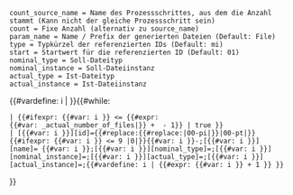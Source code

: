 <noinclude><pre>
count_source_name = Name des Prozessschrittes, aus dem die Anzahl stammt (Kann nicht der gleiche Prozessschritt sein)
count = Fixe Anzahl (alternativ zu source_name)
param_name = Name / Prefix der generierten Dateien (Default: File)
type = Typkürzel der referenzierten IDs (Default: mi)
start = Startwert für die referenzierten ID (Default: 01)
nominal_type = Soll-Dateityp
nominal_instance = Soll-Dateiinstanz
actual_type = Ist-Dateityp
actual_instance = Ist-Dateiinstanz
</pre>
</noinclude>
<includeonly>{{#vardefine: i | {{{start|1}}} }}{{#while:
 | {{#ifexpr: {{#var: i }} <= {{#expr:{{#var: {{{count_source_name|}}}_actual_number_of_files|{{{count}}}}} + {{{start|1}}} - 1}} | true }}
 | [{{#var: i }}][id]={{#replace:{{#replace:{{PAGENAME}}|00-pi|}}|00-pt|}}{{#ifexpr: {{#var: i }} <= 9 |0|}}{{#var: i }}-{{{type|mi}}};[{{#var: i }}][name]={{{param_name|File}}} {{#var: i }};[{{#var: i }}][nominal_type]={{{nominal_type|}}};[{{#var: i }}][nominal_instance]={{{nominal_instance|}}};[{{#var: i }}][actual_type]={{{actual_type|}}};[{{#var: i }}][actual_instance]={{{actual_instance|}}};{{#vardefine: i | {{#expr: {{#var: i }} + 1 }} }}
}}</includeonly>